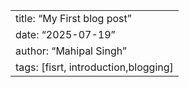 ---
title: "My First blog post"
date: "2025-07-19"
author: "Mahipal Singh"
tags: [fisrt, introduction,blogging]
---